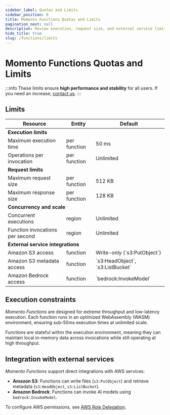 ```yaml
---
sidebar_label: Quotas and Limits
sidebar_position: 8
title: Momento Functions Quotas and Limits
pagination_next: null
description: Review execution, request size, and external service limits for Momento Functions.
hide_title: true
slug: /functions/limits
---
```


# Momento Functions Quotas and Limits

:::info
These limits ensure **high performance and stability** for all users. If you need an increase, [contact us](https://www.gomomento.com/contact-us).
:::

## Limits

<table className="customTable">
  <thead>
    <tr>
      <th>Resource</th>
      <th>Entity</th>
      <th>Default</th>
    </tr>
  </thead>
  <tbody>
    <tr className="highlightRow">
      <td colspan="5"><strong>Execution limits</strong></td>
    </tr>
    <tr>
      <td>Maximum execution time</td>
      <td>per function</td>
      <td>50 ms</td>
    </tr>
    <tr>
      <td>Operations per invocation</td>
      <td>per function</td>
      <td>Unlimited</td>
    </tr>
    <tr className="highlightRow">
      <td colspan="5"><strong>Request limits</strong></td>
    </tr>
    <tr>
      <td>Maximum request size</td>
      <td>per function</td>
      <td>512 KB</td>
    </tr>
    <tr>
      <td>Maximum response size</td>
      <td>per function</td>
      <td>128 KB</td>
    </tr>
    <tr className="highlightRow">
      <td colspan="5"><strong>Concurrency and scale</strong></td>
    </tr>
    <tr>
      <td>Concurrent executions</td>
      <td>region</td>
      <td>Unlimited</td>
    </tr>
    <tr>
      <td>Function invocations per second</td>
      <td>region</td>
      <td>Unlimited</td>
    </tr>
    <tr className="highlightRow">
      <td colspan="5"><strong>External service integrations</strong></td>
    </tr>
    <tr>
      <td>Amazon S3 access</td>
      <td>function</td>
      <td>Write-only (`s3:PutObject`)</td>
    </tr>
    <tr>
      <td>Amazon S3 metadata access</td>
      <td>function</td>
      <td>`s3:HeadObject`, `s3:ListBucket`</td>
    </tr>
    <tr>
      <td>Amazon Bedrock access</td>
      <td>function</td>
      <td>`bedrock:InvokeModel`</td>
    </tr>
  </tbody>
</table>

## Execution constraints
*Momento Functions* are designed for extreme throughput and low-latency execution. Each function runs in an optimized WebAssembly (WASM) environment, ensuring sub-50ms execution times at unlimited scale.

Functions are stateful within the execution environment, meaning they can maintain local in-memory data across invocations while still operating at high throughput.

## Integration with external services
*Momento Functions* support direct integrations with AWS services:

- **Amazon S3**: Functions can write files (`s3:PutObject`) and retrieve metadata (`s3:HeadObject`, `s3:ListBucket`).
- **Amazon Bedrock**: Functions can invoke AI models using `bedrock:InvokeModel`.

To configure AWS permissions, see [AWS Role Delegation](/functions/authentication/aws-role-delegation).
